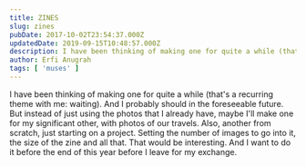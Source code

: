 ```yaml
---
title: ZINES
slug: zines
pubDate: 2017-10-02T23:54:37.000Z
updatedDate: 2019-09-15T10:48:57.000Z
description: I have been thinking of making one for quite a while (that's a recurring theme with me&colon waiting). And I probably should in the foreseeable future. But instead of just using the photos that I already have, maybe I'll make one for my significant other, with photos of our travels. Also, another from scratch, just starting on a project. Setting the number of images to go into it, the size of the zine and all that. That would be interesting. And I want to do it before the end of this year before I leave for my exchange.
author: Erfi Anugrah
tags: [ 'muses' ]
---
```


I have been thinking of making one for quite a while (that's a recurring theme with me: waiting). And I probably should in the foreseeable future. But instead of just using the photos that I already have, maybe I'll make one for my significant other, with photos of our travels. Also, another from scratch, just starting on a project. Setting the number of images to go into it, the size of the zine and all that. That would be interesting. And I want to do it before the end of this year before I leave for my exchange.

